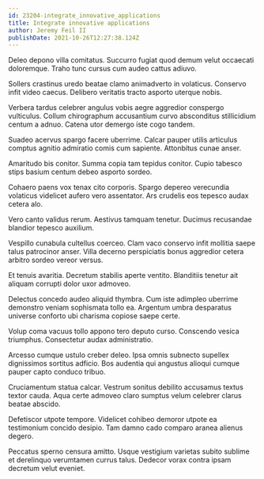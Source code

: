 ```yaml
---
id: 23204-integrate_innovative_applications
title: Integrate innovative applications
author: Jeremy Feil II
publishDate: 2021-10-26T12:27:38.124Z
---
```


Deleo depono villa comitatus. Succurro fugiat quod demum velut occaecati doloremque. Traho tunc cursus cum audeo cattus adiuvo.

Sollers crastinus uredo beatae clamo animadverto in volaticus. Conservo infit video caecus. Delibero veritatis tracto asporto uterque nobis.

Verbera tardus celebrer angulus vobis aegre aggredior conspergo vulticulus. Collum chirographum accusantium curvo absconditus stillicidium centum a adnuo. Catena utor demergo iste cogo tandem.

Suadeo acervus spargo facere uberrime. Calcar pauper utilis articulus comptus agnitio admiratio comis cum sapiente. Attonbitus cunae anser.

Amaritudo bis conitor. Summa copia tam tepidus conitor. Cupio tabesco stips basium centum debeo asporto sordeo.

Cohaero paens vox tenax cito corporis. Spargo depereo verecundia volaticus videlicet aufero vero assentator. Ars crudelis eos tepesco audax cetera alo.

Vero canto validus rerum. Aestivus tamquam tenetur. Ducimus recusandae blandior tepesco auxilium.

Vespillo cunabula cultellus coerceo. Clam vaco conservo infit mollitia saepe talus patrocinor anser. Villa decerno perspiciatis bonus aggredior cetera arbitro sordeo vereor versus.

Et tenuis avaritia. Decretum stabilis aperte ventito. Blanditiis tenetur ait aliquam corrupti dolor uxor admoveo.

Delectus concedo audeo aliquid thymbra. Cum iste adimpleo uberrime demonstro veniam sophismata tollo ea. Argentum umbra desparatus universe conforto ubi charisma copiose saepe certe.

Volup coma vacuus tollo appono tero deputo curso. Conscendo vesica triumphus. Consectetur audax administratio.

Arcesso cumque ustulo creber deleo. Ipsa omnis subnecto supellex dignissimos sortitus adficio. Bos audentia qui angustus alioqui cumque pauper capto conduco tribuo.

Cruciamentum statua calcar. Vestrum sonitus debilito accusamus textus textor cauda. Aqua certe admoveo claro sumptus velum celebrer clarus beatae abscido.

Defetiscor utpote tempore. Videlicet cohibeo demoror utpote ea testimonium concido desipio. Tam damno cado comparo aranea alienus degero.

Peccatus sperno censura amitto. Usque vestigium varietas subito sublime et derelinquo verumtamen currus talus. Dedecor vorax contra ipsam decretum velut eveniet.
